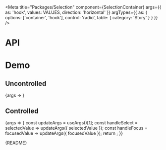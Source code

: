 
<Meta
  title="Packages/Selection"
  component={SelectionContainer}
  args={{
    as: 'hook',
    values: VALUES,
    direction: 'horizontal'
  }}
  argTypes={{
    as: { options: ['container', 'hook'], control: 'radio', table: { category: 'Story' } }
  }}
/>

# API

<ArgsTable />

# Demo

## Uncontrolled

<Canvas>
  <Story
    name="Uncontrolled"
    args={{
      defaultFocusedValue: 'item-1'
    }}
    argTypes={{
      selectedValue: { control: false },
      focusedValue: { control: false },
      defaultFocusedValue: { control: { type: 'text' } },
      defaultSelectedValue: { control: { type: 'text' } }
    }}
  >
    {args => <SelectionStory {...args} />}
  </Story>
</Canvas>

## Controlled

<Canvas>
  <Story
    name="Controlled"
    args={{
      selectedValue: 'item-3'
    }}
    argTypes={{
      selectedValue: { control: { type: 'text' } },
      focusedValue: { control: { type: 'text' } },
      defaultFocusedValue: { control: false },
      defaultSelectedValue: { control: false }
    }}
  >
    {args => {
      const updateArgs = useArgs()[1];
      const handleSelect = selectedValue => updateArgs({ selectedValue });
      const handleFocus = focusedValue => updateArgs({ focusedValue });
      return <SelectionStory {...args} onSelect={handleSelect} onFocus={handleFocus} />;
    }}
  </Story>
</Canvas>

<Markdown>{README}</Markdown>
